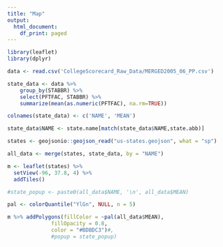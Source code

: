 ```yaml
---
title: "Map"
output:
  html_document:
    df_print: paged
---
```


```r
library(leaflet)
library(dplyr)
```

```r
data <- read.csv('CollegeScorecard_Raw_Data/MERGED2005_06_PP.csv')

state_data <- data %>%
    group_by(STABBR) %>%
    select(PFTFAC, STABBR) %>%
    summarize(mean(as.numeric(PFTFAC), na.rm=TRUE))

colnames(state_data) <- c('NAME', 'MEAN')

state_data$NAME <- state.name[match(state_data$NAME,state.abb)]
```

```r
states <- geojsonio::geojson_read("us-states.geojson", what = "sp")

all_data <- merge(states, state_data, by = "NAME")

m <- leaflet(states) %>%
  setView(-96, 37.8, 4) %>%
  addTiles()

#state_popup <- paste0(all_data$NAME, '\n', all_data$MEAN)

pal <- colorQuantile("YlGn", NULL, n = 5)

m %>% addPolygons(fillColor = ~pal(all_data$MEAN), 
              fillOpacity = 0.8, 
              color = "#BDBDC3")#,
              #popup = state_popup)

```


